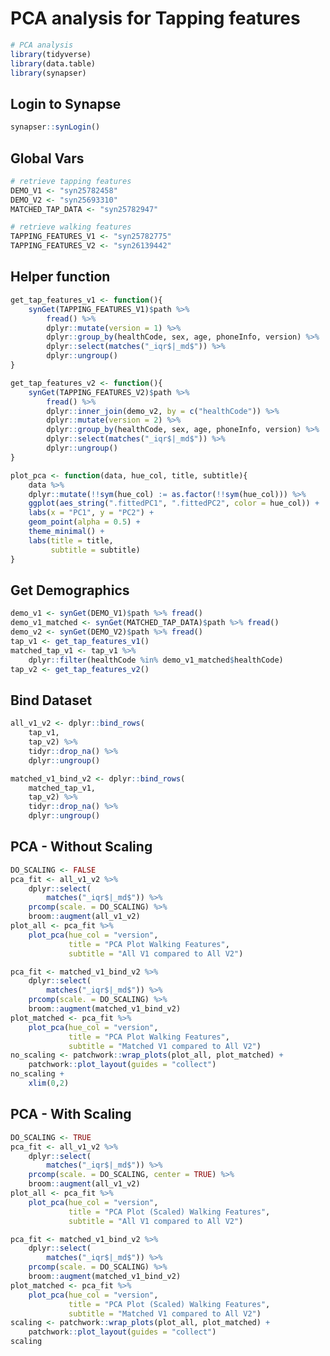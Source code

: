 # PCA analysis for Tapping features

```r
# PCA analysis
library(tidyverse)
library(data.table)
library(synapser)
```

## Login to Synapse
```r
synapser::synLogin()
```

## Global Vars
```r
# retrieve tapping features
DEMO_V1 <- "syn25782458"
DEMO_V2 <- "syn25693310"
MATCHED_TAP_DATA <- "syn25782947"

# retrieve walking features
TAPPING_FEATURES_V1 <- "syn25782775"
TAPPING_FEATURES_V2 <- "syn26139442"
```

## Helper function
```r
get_tap_features_v1 <- function(){
    synGet(TAPPING_FEATURES_V1)$path %>% 
        fread() %>%
        dplyr::mutate(version = 1) %>% 
        dplyr::group_by(healthCode, sex, age, phoneInfo, version) %>%
        dplyr::select(matches("_iqr$|_md$")) %>%
        dplyr::ungroup()
}

get_tap_features_v2 <- function(){
    synGet(TAPPING_FEATURES_V2)$path %>% 
        fread() %>%
        dplyr::inner_join(demo_v2, by = c("healthCode")) %>%
        dplyr::mutate(version = 2) %>%
        dplyr::group_by(healthCode, sex, age, phoneInfo, version) %>%
        dplyr::select(matches("_iqr$|_md$")) %>%
        dplyr::ungroup()
}

plot_pca <- function(data, hue_col, title, subtitle){
    data %>%
    dplyr::mutate(!!sym(hue_col) := as.factor(!!sym(hue_col))) %>%
    ggplot(aes_string(".fittedPC1", ".fittedPC2", color = hue_col)) + 
    labs(x = "PC1", y = "PC2") +
    geom_point(alpha = 0.5) +
    theme_minimal() + 
    labs(title = title,
         subtitle = subtitle)
}

```

## Get Demographics
```r
demo_v1 <- synGet(DEMO_V1)$path %>% fread()
demo_v1_matched <- synGet(MATCHED_TAP_DATA)$path %>% fread()
demo_v2 <- synGet(DEMO_V2)$path %>% fread()
tap_v1 <- get_tap_features_v1()
matched_tap_v1 <- tap_v1 %>%
    dplyr::filter(healthCode %in% demo_v1_matched$healthCode)
tap_v2 <- get_tap_features_v2()
```

## Bind Dataset
```r
all_v1_v2 <- dplyr::bind_rows(
    tap_v1, 
    tap_v2) %>% 
    tidyr::drop_na() %>% 
    dplyr::ungroup()

matched_v1_bind_v2 <- dplyr::bind_rows(
    matched_tap_v1, 
    tap_v2) %>% 
    tidyr::drop_na() %>% 
    dplyr::ungroup()
```


## PCA - Without Scaling
```r
DO_SCALING <- FALSE
pca_fit <- all_v1_v2 %>% 
    dplyr::select(
        matches("_iqr$|_md$")) %>%
    prcomp(scale. = DO_SCALING) %>%
    broom::augment(all_v1_v2)
plot_all <- pca_fit %>%
    plot_pca(hue_col = "version",
             title = "PCA Plot Walking Features",
             subtitle = "All V1 compared to All V2")

pca_fit <- matched_v1_bind_v2 %>% 
    dplyr::select(
        matches("_iqr$|_md$")) %>%
    prcomp(scale. = DO_SCALING) %>%
    broom::augment(matched_v1_bind_v2)
plot_matched <- pca_fit %>%
    plot_pca(hue_col = "version",
             title = "PCA Plot Walking Features",
             subtitle = "Matched V1 compared to All V2")
no_scaling <- patchwork::wrap_plots(plot_all, plot_matched) + 
    patchwork::plot_layout(guides = "collect")
no_scaling +
    xlim(0,2)
```


## PCA - With Scaling
```r
DO_SCALING <- TRUE
pca_fit <- all_v1_v2 %>% 
    dplyr::select(
        matches("_iqr$|_md$")) %>%
    prcomp(scale. = DO_SCALING, center = TRUE) %>%
    broom::augment(all_v1_v2)
plot_all <- pca_fit %>%
    plot_pca(hue_col = "version",
             title = "PCA Plot (Scaled) Walking Features",
             subtitle = "All V1 compared to All V2")

pca_fit <- matched_v1_bind_v2 %>% 
    dplyr::select(
        matches("_iqr$|_md$")) %>%
    prcomp(scale. = DO_SCALING) %>%
    broom::augment(matched_v1_bind_v2)
plot_matched <- pca_fit %>%
    plot_pca(hue_col = "version",
             title = "PCA Plot (Scaled) Walking Features",
             subtitle = "Matched V1 compared to All V2")
scaling <- patchwork::wrap_plots(plot_all, plot_matched) + 
    patchwork::plot_layout(guides = "collect")
scaling
```


